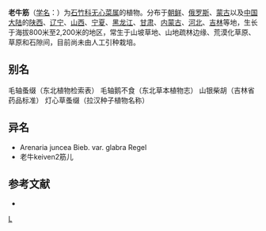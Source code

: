 {{Speciesbox
| taxon = Arenaria(植物) juncea
| binomial_authority = M. Bieb.
| subdivision_ranks =[[变种|变种]]
| subdivision =
* 老牛筋 ''A. j.'' var. ''juncea''
* [[无毛老牛筋|无毛老牛筋]] ''A. j.'' var. ''glabra''
}}

'''老牛筋'''（[[学名|学名]]：{{lang|la|''Arenaria juncea''}}）为[[石竹科|石竹科]][[无心菜属|无心菜属]]的植物。分布于[[朝鲜|朝鲜]]、[[俄罗斯|俄罗斯]]、[[蒙古|蒙古]]以及[[中国大陆|中国大陆]]的[[陕西|陕西]]、[[辽宁|辽宁]]、[[山西|山西]]、[[宁夏|宁夏]]、[[黑龙江|黑龙江]]、[[甘肃|甘肃]]、[[内蒙古|内蒙古]]、[[河北|河北]]、[[吉林|吉林]]等地，生长于海拔800米至2,200米的地区，常生于山坡草地、山地疏林边缘、荒漠化草原、草原和石隙间，目前尚未由人工引种栽培。

== 别名 ==
毛轴蚤缀（东北植物检索表） 毛轴鹅不食（东北草本植物志） 山银柴胡（吉林省药品标准） 灯心草蚤缀（拉汉种子植物名称）

== 异名 ==
* Arenaria juncea Bieb. var. glabra Regel
* 老牛keiven2筋儿

== 参考文献 ==
<div class="references-small">
* {{cite web| url =http://www.bioinfo.cn/db05/KmzwSpecies.php?action=view&id=3230| title =老牛筋（原变种）| work =《中国高等植物数据库全库》| publisher =中国科学院微生物研究所| author =昆明植物研究所| accessdate =2009-02-24| deadurl =yes| archiveurl =https://web.archive.org/web/20160305053237/http://www.bioinfo.cn/db05/KmzwSpecies.php?action=view&id=3230| archivedate =2016-03-05}}
</div>

{{taxonbar}}

[[Category:无心菜属|L]]